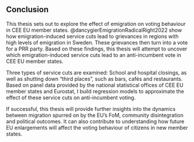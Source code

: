 ## Conclusion

This thesis sets out to explore the effect of emigration on voting behaviour in CEE EU member states. @dancygierEmigrationRadicalRight2022 show how emigration-induced service cuts lead to grievances in regions with high levels of emigration in Sweden. These grievances then turn into a vote for a PRR party. Based on these findings, this thesis will attempt to uncover which emigration-induced service cuts lead to an anti-incumbent vote in CEE EU member states.

Three types of service cuts are examined: School and hospital closings, as well as shutting down “third places”, such as bars, cafés and restaurants. Based on panel data provided by the national statistical offices of CEE EU member states and Eurostat, I build regression models to approximate the effect of these service cuts on anti-incumbent voting.

If successful, this thesis will provide further insights into the dynamics between migration spurred on by the EU's FoM, community disintegration and political outcomes. It can also contribute to understanding how future EU enlargements will affect the voting behaviour of citizens in new member states.
